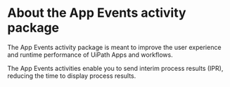 ﻿# About the App Events activity package

The App Events activity package is meant to improve the user experience and runtime performance of UiPath Apps and workflows.

The App Events activities enable you to send interim process results (IPR), reducing the time to display process results.
